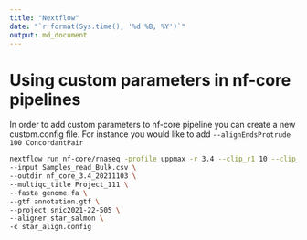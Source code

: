 ```yaml
---
title: "Nextflow"
date: "`r format(Sys.time(), '%d %B, %Y')`"
output: md_document
---
```

# Using custom parameters in nf-core pipelines  
In order to add custom parameters to nf-core pipeline you can create a new custom.config file. For instance you would like to add ```--alignEndsProtrude 100 ConcordantPair```  

```bash
nextflow run nf-core/rnaseq -profile uppmax -r 3.4 --clip_r1 10 --clip_r2 10 --save_trimmed --save_align_intermeds --skip_markduplicates \
--input Samples_read_Bulk.csv \
--outdir nf_core_3.4_20211103 \
--multiqc_title Project_111 \
--fasta genome.fa \
--gtf annotation.gtf \
--project snic2021-22-505 \
--aligner star_salmon \
-c star_align.config
```
